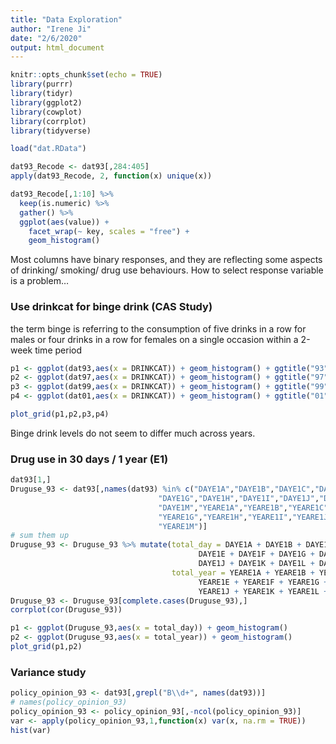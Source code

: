 ```yaml
---
title: "Data Exploration"
author: "Irene Ji"
date: "2/6/2020"
output: html_document
---
```


```r
knitr::opts_chunk$set(echo = TRUE)
library(purrr)
library(tidyr)
library(ggplot2)
library(cowplot)
library(corrplot)
library(tidyverse)
```

```r
load("dat.RData")
```

```r
dat93_Recode <- dat93[,284:405]
apply(dat93_Recode, 2, function(x) unique(x))

dat93_Recode[,1:10] %>%
  keep(is.numeric) %>% 
  gather() %>% 
  ggplot(aes(value)) +
    facet_wrap(~ key, scales = "free") +
    geom_histogram()
```

Most columns have binary responses, and they are reflecting some aspects of drinking/ smoking/ drug use behaviours. How to select response variable is a problem...


### Use drinkcat for binge drink (CAS Study)
the term binge is referring to the consumption of five drinks in a row for males or four drinks in a row for females on a single occasion within a 2-week time period
```r
p1 <- ggplot(dat93,aes(x = DRINKCAT)) + geom_histogram() + ggtitle("93")
p2 <- ggplot(dat97,aes(x = DRINKCAT)) + geom_histogram() + ggtitle("97")
p3 <- ggplot(dat99,aes(x = DRINKCAT)) + geom_histogram() + ggtitle("99")
p4 <- ggplot(dat01,aes(x = DRINKCAT)) + geom_histogram() + ggtitle("01")

plot_grid(p1,p2,p3,p4)
```
Binge drink levels do not seem to differ much across years.  


### Drug use in 30 days / 1 year (E1)
```r
dat93[1,]
Druguse_93 <- dat93[,names(dat93) %in% c("DAYE1A","DAYE1B","DAYE1C","DAYE1D","DAYE1E","DAYE1F",
                                 "DAYE1G","DAYE1H","DAYE1I","DAYE1J","DAYE1K","DAYE1L",
                                 "DAYE1M","YEARE1A","YEARE1B","YEARE1C","YEARE1D","YEARE1E","YEARE1F",
                                 "YEARE1G","YEARE1H","YEARE1I","YEARE1J","YEARE1K","YEARE1L",
                                 "YEARE1M")]
# sum them up
Druguse_93 <- Druguse_93 %>% mutate(total_day = DAYE1A + DAYE1B + DAYE1C + DAYE1D +
                                          DAYE1E + DAYE1F + DAYE1G + DAYE1H + DAYE1I +
                                          DAYE1J + DAYE1K + DAYE1L + DAYE1M,
                                    total_year = YEARE1A + YEARE1B + YEARE1C + YEARE1D +
                                          YEARE1E + YEARE1F + YEARE1G + YEARE1H + YEARE1I + 
                                          YEARE1J + YEARE1K + YEARE1L + YEARE1M)
Druguse_93 <- Druguse_93[complete.cases(Druguse_93),]
corrplot(cor(Druguse_93))

p1 <- ggplot(Druguse_93,aes(x = total_day)) + geom_histogram()
p2 <- ggplot(Druguse_93,aes(x = total_year)) + geom_histogram()
plot_grid(p1,p2)
```
### Variance study
```r
policy_opinion_93 <- dat93[,grepl("B\\d+", names(dat93))]
# names(policy_opinion_93)
policy_opinion_93 <- policy_opinion_93[,-ncol(policy_opinion_93)]
var <- apply(policy_opinion_93,1,function(x) var(x, na.rm = TRUE))
hist(var)
```


